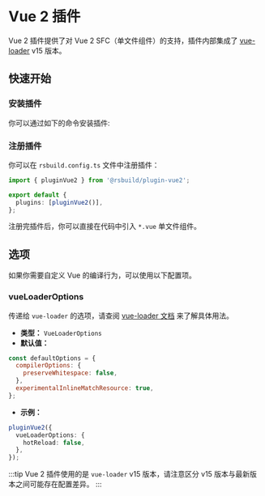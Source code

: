 # Vue 2 插件

Vue 2 插件提供了对 Vue 2 SFC（单文件组件）的支持，插件内部集成了 [vue-loader](https://vue-loader.vuejs.org/) v15 版本。

## 快速开始

### 安装插件

你可以通过如下的命令安装插件:


<PackageManagerTabs command="add @rsbuild/plugin-vue2 -D" />

### 注册插件

你可以在 `rsbuild.config.ts` 文件中注册插件：

```ts title="rsbuild.config.ts"
import { pluginVue2 } from '@rsbuild/plugin-vue2';

export default {
  plugins: [pluginVue2()],
};
```


注册完插件后，你可以直接在代码中引入 `*.vue` 单文件组件。

## 选项

如果你需要自定义 Vue 的编译行为，可以使用以下配置项。

### vueLoaderOptions

传递给 `vue-loader` 的选项，请查阅 [vue-loader 文档](https://vue-loader.vuejs.org/) 来了解具体用法。

- **类型：** `VueLoaderOptions`
- **默认值：**

```js
const defaultOptions = {
  compilerOptions: {
    preserveWhitespace: false,
  },
  experimentalInlineMatchResource: true,
};
```

- **示例：**

```ts
pluginVue2({
  vueLoaderOptions: {
    hotReload: false,
  },
});
```

:::tip
Vue 2 插件使用的是 `vue-loader` v15 版本，请注意区分 v15 版本与最新版本之间可能存在配置差异。
:::
